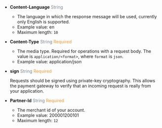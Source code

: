 - **Content-Language** <font color = '#7d8793'>String</font>
  - The language in which the response message will be used, currently only English is supported.
  - Example value: en
  - Maximum length: `10`

- **Content-Type** <font color = '#7d8793'>String</font> <font color = '#f19938'>Required</font>
  - The media type. Required for operations with a request body. The value is `application/<format>`, where `format` is `json`.
  - Example value: application/json

- **sign** <font color = ' #7d8793'>String</font> <font color = '#f19938'>Required</font>

  Requests should be signed using private-key cryptography. This allows the payment gateway to verify that an incoming request is really from your application.

- **Partner-Id** <font color = ' #7d8793'>String</font> <font color = '#f19938'>Required</font>
  - The merchant id of your account.
  - Example value: 200001200101
  - Maximum length: `12`
